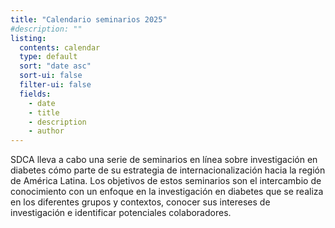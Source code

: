 ```yaml
---
title: "Calendario seminarios 2025"
#description: ""
listing:
  contents: calendar
  type: default
  sort: "date asc"
  sort-ui: false
  filter-ui: false
  fields: 
    - date
    - title
    - description
    - author
---
```


SDCA lleva a cabo una serie de seminarios en línea sobre investigación
en diabetes cómo parte de su estrategia de internacionalización hacia la
región de América Latina. Los objetivos de estos seminarios son el
intercambio de conocimiento con un enfoque en la investigación en
diabetes que se realiza en los diferentes grupos y contextos, conocer
sus intereses de investigación e identificar potenciales colaboradores.
